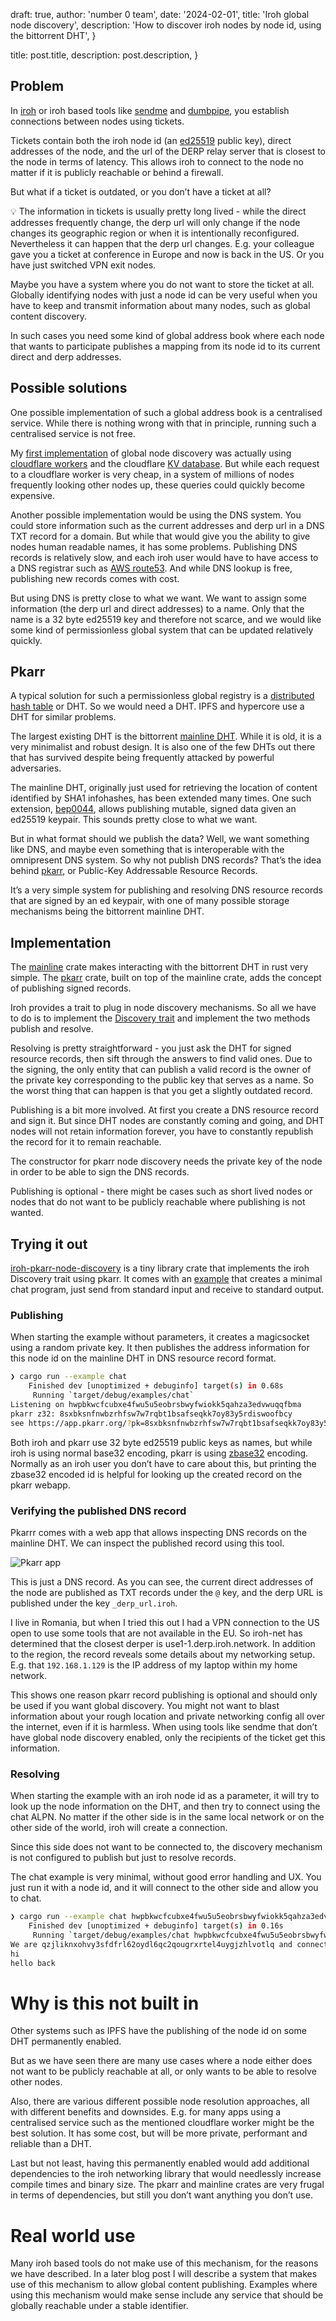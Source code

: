 
  draft: true,
  author: 'number 0 team',
  date: '2024-02-01',
  title: 'Iroh global node discovery',
  description:
    'How to discover iroh nodes by node id, using the bittorrent DHT',
}

  title: post.title,
  description: post.description,
}


## Problem

In [iroh](https://github.com/n0-computer/iroh) or iroh based tools like [sendme](https://iroh.computer/sendme) and [dumbpipe](https://www.dumbpipe.dev/), you establish connections between nodes using tickets.

Tickets contain both the iroh node id (an [ed25519](https://en.wikipedia.org/wiki/EdDSA) public key), direct addresses of the node, and the url of the DERP relay server that is closest to the node in terms of latency. This allows iroh to connect to the node no matter if it is publicly reachable or behind a firewall.

But what if a ticket is outdated, or you don’t have a ticket at all?

<aside>
💡 The information in tickets is usually pretty long lived - while the direct addresses frequently change, the derp url will only change if the node changes its geographic region or when it is intentionally reconfigured. Nevertheless it can happen that the derp url changes. E.g. your colleague gave you a ticket at conference in Europe and now is back in the US. Or you have just switched VPN exit nodes.

</aside>

Maybe you have a system where you do not want to store the ticket at all. Globally identifying nodes with just a node id can be very useful when you have to keep and transmit information about many nodes, such as global content discovery.

In such cases you need some kind of global address book where each node that wants to participate publishes a mapping from its node id to its current direct and derp addresses.

## Possible solutions

One possible implementation of such a global address book is a centralised service. While there is nothing wrong with that in principle, running such a centralised service is not free.

My [first implementation](https://github.com/n0-computer/iroh-discovery-cloudflare-worker) of global node discovery was actually using [cloudflare workers](https://developers.cloudflare.com/workers/) and the cloudflare [KV database](https://developers.cloudflare.com/kv/). But while each request to a cloudflare worker is very cheap, in a system of millions of nodes frequently looking other nodes up, these queries could quickly become expensive.

Another possible implementation would be using the DNS system. You could store information such as the current addresses and derp url in a DNS TXT record for a domain. But while that would give you the ability to give nodes human readable names, it has some problems. Publishing DNS records is relatively slow, and each iroh user would have to have access to a DNS registrar such as [AWS route53](https://aws.amazon.com/route53/). And while DNS lookup is free, publishing new records comes with cost.

But using DNS is pretty close to what we want. We want to assign some information (the derp url and direct addresses) to a name. Only that the name is a 32 byte ed25519 key and therefore not scarce, and we would like some kind of permissionless global system that can be updated relatively quickly.

## Pkarr

A typical solution for such a permissionless global registry is a [distributed hash table](https://en.wikipedia.org/wiki/Distributed_hash_table) or DHT. So we would need a DHT. IPFS and hypercore use a DHT for similar problems. 

The largest existing DHT is the bittorrent [mainline DHT](https://en.wikipedia.org/wiki/Mainline_DHT). While it is old, it is a very minimalist and robust design. It is also one of the few DHTs out there that has survived despite being frequently attacked by powerful adversaries.

The mainline DHT, originally just used for retrieving the location of content identified by SHA1 infohashes, has been extended many times. One such extension, [bep0044](https://www.bittorrent.org/beps/bep_0044.html), allows publishing mutable, signed data given an ed25519 keypair. This sounds pretty close to what we want.

But in what format should we publish the data? Well, we want something like DNS, and maybe even something that is interoperable with the omnipresent DNS system. So why not publish DNS records? That’s the idea behind [pkarr](https://pkarr.org), or Public-Key Addressable Resource Records.

It’s a very simple system for publishing and resolving DNS resource records that are signed by an ed keypair, with one of many possible storage mechanisms being the bittorrent mainline DHT.

## Implementation

The [mainline](https://crates.io/crates/mainline) crate makes interacting with the bittorrent DHT in rust very simple. The [pkarr](https://crates.io/search?q=pkarr) crate, built on top of the mainline crate, adds the concept of publishing signed records.

Iroh provides a trait to plug in node discovery mechanisms. So all we have to do is to implement the [Discovery trait](https://docs.rs/iroh-net/0.12.0/iroh_net/magicsock/trait.Discovery.html) and implement the two methods publish and resolve.

Resolving is pretty straightforward - you just ask the DHT for signed resource records, then sift through the answers to find valid ones. Due to the signing, the only entity that can publish a valid record is the owner of the private key corresponding to the public key that serves as a name. So the worst thing that can happen is that you get a slightly outdated record.

Publishing is a bit more involved. At first you create a DNS resource record and sign it. But since DHT nodes are constantly coming and going, and DHT nodes will not retain information forever, you have to constantly republish the record for it to remain reachable.

The constructor for pkarr node discovery needs the private key of the node in order to be able to sign the DNS records.

Publishing is optional - there might be cases such as short lived nodes or nodes that do not want to be publicly reachable where publishing is not wanted.

## Trying it out

[iroh-pkarr-node-discovery](https://crates.io/crates/iroh-pkarr-node-discovery) is a tiny library crate that implements the iroh Discovery trait using pkarr. It comes with an [example](https://github.com/n0-computer/iroh-examples/blob/ced16b02ff3bc1aa445a41c15b8812c0b1a0d7c7/iroh-pkarr-node-discovery/examples/chat.rs) that creates a minimal chat program, just send from standard input and receive to standard output.

### Publishing

When starting the example without parameters, it creates a magicsocket using a random private key. It then publishes the address information for this node id on the mainline DHT in DNS resource record format.

```bash
❯ cargo run --example chat
    Finished dev [unoptimized + debuginfo] target(s) in 0.68s
     Running `target/debug/examples/chat`
Listening on hwpbkwcfcubxe4fwu5u5eobrsbwyfwiokk5qahza3edvwuqqfbma
pkarr z32: 8sxbksnfnwbzrhfsw7w7rqbt1bsafseqkk7oy83y5rdiswoofbcy
see https://app.pkarr.org/?pk=8sxbksnfnwbzrhfsw7w7rqbt1bsafseqkk7oy83y5rdiswoofbcy
```

Both iroh and pkarr use 32 byte ed25519 public keys as names, but while iroh is using normal base32 encoding, pkarr is using [zbase32](https://philzimmermann.com/docs/human-oriented-base-32-encoding.txt) encoding. Normally as an iroh user you don’t have to care about this, but printing the zbase32 encoded id is helpful for looking up the created record on the pkarr webapp.

### Verifying the published DNS record

Pkarrr comes with a web app that allows inspecting DNS records on the mainline DHT. We can inspect the published record using this tool.

![Pkarr app](pkarr.png)

This is just a DNS record. As you can see, the current direct addresses of the node are published as TXT records under the `@` key, and the derp URL is published under the key `_derp_url.iroh`.

I live in Romania, but when I tried this out I had a VPN connection to the US open to use some tools that are not available in the EU. So iroh-net has determined that the closest derper is use1-1.derp.iroh.network. In addition to the region, the record reveals some details about my networking setup. E.g. that `192.168.1.129` is the IP address of my laptop within my home network.

This shows one reason pkarr record publishing is optional and should only be used if you want global discovery. You might not want to blast information about your rough location and private networking config all over the internet, even if it is harmless. When using tools like sendme that don’t have global node discovery enabled, only the recipients of the ticket get this information.

### Resolving

When starting the example with an iroh node id as a parameter, it will try to look up the node information on the DHT, and then try to connect using the chat ALPN. No matter if the other side is in the same local network or on the other side of the world, iroh will create a connection.

Since this side does not want to be connected to, the discovery mechanism is not configured to publish but just to resolve records.

The chat example is very minimal, without good error handling and UX. You just run it with a node id, and it will connect to the other side and allow you to chat.

```bash
❯ cargo run --example chat hwpbkwcfcubxe4fwu5u5eobrsbwyfwiokk5qahza3edvwuqqfbma
    Finished dev [unoptimized + debuginfo] target(s) in 0.16s
     Running `target/debug/examples/chat hwpbkwcfcubxe4fwu5u5eobrsbwyfwiokk5qahza3edvwuqqfbma`
We are qzjliknxohvy3sfdfrl62oydl6qc2qougrxrtel4uygjzhlvotlq and connecting to hwpbkwcfcubxe4fwu5u5eobrsbwyfwiokk5qahza3edvwuqqfbma
hi
hello back
```

# Why is this not built in

Other systems such as IPFS have the publishing of the node id on some DHT permanently enabled.

But as we have seen there are many use cases where a node either does not want to be publicly reachable at all, or only wants to be able to resolve other nodes.

Also, there are various different possible node resolution approaches, all with different benefits and downsides. E.g. for many apps using a centralised service such as the mentioned cloudflare worker might be the best solution. It has some cost, but will be more private, performant and reliable than a DHT.

Last but not least, having this permanently enabled would add additional dependencies to the iroh networking library that would needlessly increase compile times and binary size. The pkarr and mainline crates are very frugal in terms of dependencies, but still you don’t want anything you don’t use.

# Real world use

Many iroh based tools do not make use of this mechanism, for the reasons we have described. In a later blog post I will describe a system that makes use of this mechanism to allow global content publishing. Examples where using this mechanism would make sense include any service that should be globally reachable under a stable identifier.